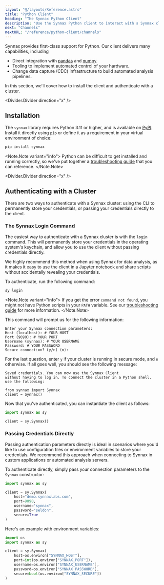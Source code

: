 ```yaml
---
layout: "@/layouts/Reference.astro"
title: "Python Client"
heading: "The Synnax Python Client"
description: "Use the Synnax Python client to interact with a Synnax cluster."
next: "Channels"
nextURL: "/reference/python-client/channels"
---
```



Synnax provides first-class support for Python. Our client delivers many capabilities,
including

- Direct integration with [pandas](https://pandas.pydata.org/) and
  [numpy](https://numpy.org/doc/stable/index.html).
- Tooling to implement automated control of your hardware.
- Change data capture (CDC) infrastructure to build automated analysis pipelines.

In this section, we'll cover how to install the client and authenticate with a cluster.

<Divider.Divider direction="x" />

## Installation

The `synnax` library requires Python 3.11 or higher, and is available on
[PyPI](https://pypi.org/project/synnax/). Install it directly using `pip` or define it
as a requirement in your virtual environment of choice:

```bash
pip install synnax
```

<Note.Note variant="info">
  Python can be difficult to get installed and running correctly, so we've put together
  a [troubleshooting guide](/reference/python-client/troubleshooting) that you can
  reference.
</Note.Note>

<Divider.Divider direction="x" />

## Authenticating with a Cluster

There are two ways to authenticate with a Synnax cluster: using the CLI to permanently
store your credentials, or passing your credentials directly to the client.

### The Synnax Login Command

The easiest way to authenticate with a Synnax cluster is with the `login` command. This
will permanently store your credentials in the operating system's keychain, and allow
you to use the client without passing credentials directly.

We highly recommend this method when using Synnax for data analysis, as it makes it easy
to use the client in a Jupyter notebook and share scripts without accidentally revealing
your credentials.

To authenticate, run the following command:

```bash
sy login
```

<Note.Note variant="info">
  If you get the error `command not found`, you might not have Python scripts in your
  `PATH` variable. See our [troubleshooting
  guide](/reference/python-client/troubleshooting) for more information.
</Note.Note>

This command will prompt us for the following information:

```
Enter your Synnax connection parameters:
Host (localhost): # YOUR HOST
Port (9090): # YOUR PORT
Username (synnax): # YOUR USERNAME
Password: # YOUR PASSWORD
Secure connection? (y/n) (n):
```

For the last question, enter `y` if your cluster is running in secure mode, and `n`
otherwise. If all goes well, you should see the following message:

```
Saved credentials. You can now use the Synnax Client
without having to log in. To connect the cluster in a Python shell, use the following:

from synnax import Synnax
client = Synnax()
```

Now that you've authenticated, you can instantiate the client as follows:

```python
import synnax as sy

client = sy.Synnax()
```

### Passing Credentials Directly

Passing authentication parameters directly is ideal in scenarios where you'd like to use
configuration files or environment variables to store your credentials. We recommend
this approach when connecting to Synnax in custom applications or automated analysis
servers.

To authenticate directly, simply pass your connection parameters to the `Synnax`
constructor:

```python
import synnax as sy

client = sy.Synnax(
    host="demo.synnaxlabs.com",
    port=9090,
    username="synnax",
    password="seldon",
    secure=True
)
```

Here's an example with environment variables:

```python
import os
import synnax as sy

client = sy.Synnax(
    host=os.environ["SYNNAX_HOST"],
    port=int(os.environ["SYNNAX_PORT"]),
    username=os.environ["SYNNAX_USERNAME"],
    password=os.environ["SYNNAX_PASSWORD"],
    secure=bool(os.environ["SYNNAX_SECURE"])
)
```
